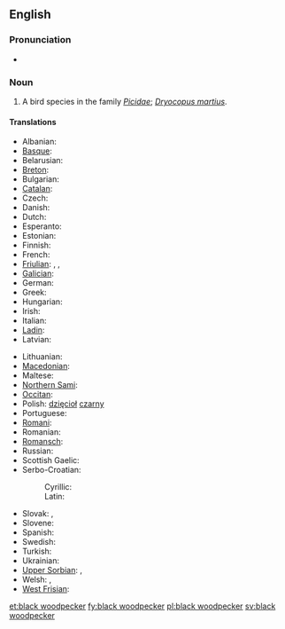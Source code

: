 ==English==
{{wikipedia}}

===Pronunciation===
* {{IPA|/ˈblækˈwʊdpɛkəɻ/}}

===Noun===
{{en-noun|head=[[black]] [[woodpecker]]}}

# A bird species in the family ''[[Picidae]]''; ''[[Dryocopus martius]]''.

====Translations====
{{trans-top|Dryocopus martius}}
* Albanian: {{t-|sq|qukapiku i zi}}
* [[Basque]]: {{t-|eu|okil beltz}}
* Belarusian: {{t-|be|жауна}}
* [[Breton]]: {{t-|br|speg du}}
* Bulgarian: {{t-|bg|черен кълвач|tr=čeren k"lvač}}
* [[Catalan]]: {{t-|ca|picot negre}}
* Czech: {{t-|cs|datel}}
* Danish: {{t-|da|sortspætte|c}}
* Dutch: {{t-|nl|zwarte specht|m}}
* Esperanto: {{t-|eo|nigra pego}}
* Estonian: {{t-|et|musträhn}}
* Finnish: {{t+|fi|palokärki}}
* French: {{t+|fr|pic noir}}
* [[Friulian]]: {{tø|fur|pic neri}}, {{tø|fur|pic}}, {{tø|fur|picot}}
* [[Galician]]: {{t-|gl|peto}}
* German: {{t+|de|Schwarzspecht}}
* Greek: {{t-|el|μαυροτσικλιτάρα}}
* Hungarian: {{t-|hu|fekete harkály}}
* Irish: {{t-|ga|cnagaire dubh}}
* Italian: {{t-|it|picchio nero|m}}
* [[Ladin]]: {{tø|lld|becalen fosch}}
* Latvian: {{t-|lv|melnā dzilna}}
{{trans-mid}}
* Lithuanian: {{t-|lt|juodoji meleta}}
* [[Macedonian]]: {{t-|mk|црн клукаjдрвец|tr=crn klukajdrvec}}
* Maltese: {{t-|mt|bulebbiet aħdar}}
* [[Northern Sami]]: {{tø|se|ruovddagas}}
* [[Occitan]]: {{t-|oc|pic negre}}
* Polish: [[dzięcioł]] [[czarny]] {{m}}
* Portuguese: {{t-|pt|peto preto}}
* [[Romani]]: {{tø|rom|kalo-chuplitari|m}} {{tø|rom|kali-chiplitarka|f}}
* Romanian: {{t-|ro|ciocănitoare neagră}}
* [[Romansch]]: {{t-|rm|pitgalain nair}}
* Russian: {{t+|ru|желна|tr=želna}}
* Scottish Gaelic: {{t|gd|cnag dhubh}}
* Serbo-Croatian:
*: Cyrillic: {{t|sh|црна жуна|sc=Cyrl}}
*: Latin: {{t|sh|crna žuna|sc=Latn}}
* Slovak: {{t-|sk|ďateľ čierny}}, {{t-|sk|tesár čierny}}
* Slovene: {{t-|sl|črna žolna}}
* Spanish: {{t-|es|pito negro|m}}
* Swedish: {{t+|sv|spillkråka|c}}
* Turkish: {{t+|tr|kara ağaçkakan}}
* Ukrainian: {{t-|uk|жовна|tr=žovna}}
* [[Upper Sorbian]]: {{t-|hsb|čorny dypornak}}, {{t-|hsb|čorny dypak}}
* Welsh: {{t-|cy|cnocell ddu}}, {{t-|cy|coblyn du}}
* [[West Frisian]]: {{t-|fy|swarte spjocht}}
{{trans-bottom}}
{{rfc-auto}}
[[et:black woodpecker]]
[[fy:black woodpecker]]
[[pl:black woodpecker]]
[[sv:black woodpecker]]